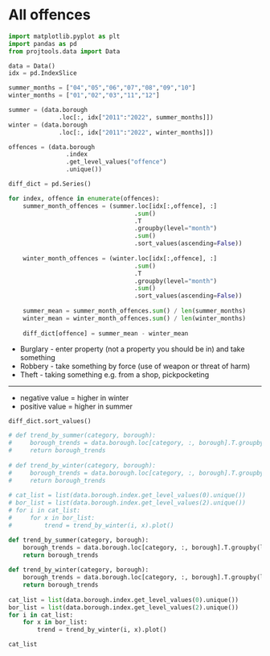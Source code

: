 # All offences

```python
import matplotlib.pyplot as plt
import pandas as pd
from projtools.data import Data

data = Data()
idx = pd.IndexSlice
```

```python
summer_months = ["04","05","06","07","08","09","10"]
winter_months = ["01","02","03","11","12"]
```

```python
summer = (data.borough
              .loc[:, idx["2011":"2022", summer_months]])
winter = (data.borough
              .loc[:, idx["2011":"2022", winter_months]])
```

```python
offences = (data.borough
                .index
                .get_level_values("offence")
                .unique())

diff_dict = pd.Series()

for index, offence in enumerate(offences):
    summer_month_offences = (summer.loc[idx[:,offence], :]
                                   .sum()
                                   .T
                                   .groupby(level="month")
                                   .sum()
                                   .sort_values(ascending=False))
    
    winter_month_offences = (winter.loc[idx[:,offence], :]
                                   .sum()
                                   .T
                                   .groupby(level="month")
                                   .sum()
                                   .sort_values(ascending=False))
    
    summer_mean = summer_month_offences.sum() / len(summer_months)
    winter_mean = winter_month_offences.sum() / len(winter_months)
    
    diff_dict[offence] = summer_mean - winter_mean

```

- Burglary - enter property (not a property you should be in) and take something
- Robbery - take something by force (use of weapon or threat of harm)
- Theft - taking something e.g. from a shop, pickpocketing

----

- negative value = higher in winter
- positive value = higher in summer

```python
diff_dict.sort_values()
```

```python
# def trend_by_summer(category, borough):
#     borough_trends = data.borough.loc[category, :, borough].T.groupby(level="month").sum().T.sum().iloc[3:10].plot()
#     return borough_trends
 
# def trend_by_winter(category, borough):
#     borough_trends = data.borough.loc[category, :, borough].T.groupby(level="month").sum().T.sum().loc[idx[winter_months]].plot()
#     return borough_trends
 
# cat_list = list(data.borough.index.get_level_values(0).unique())
# bor_list = list(data.borough.index.get_level_values(2).unique())
# for i in cat_list:
#     for x in bor_list:
#         trend = trend_by_winter(i, x).plot()
```

```python
def trend_by_summer(category, borough):
    borough_trends = data.borough.loc[category, :, borough].T.groupby(level="month").sum().T.sum().iloc[3:10].plot()
    return borough_trends
 
def trend_by_winter(category, borough):
    borough_trends = data.borough.loc[category, :, borough].T.groupby(level="month").sum().T.sum().loc[idx[winter_months]].plot()
    return borough_trends
 
cat_list = list(data.borough.index.get_level_values(0).unique())
bor_list = list(data.borough.index.get_level_values(2).unique())
for i in cat_list:
    for x in bor_list:
        trend = trend_by_winter(i, x).plot()
```

```python
cat_list
```
